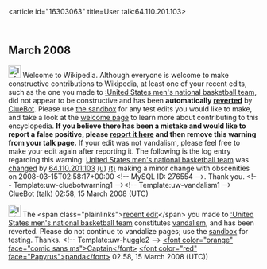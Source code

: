 <article id="16303063" title=User talk:64.110.201.103>
	<talkpage id="16303063" title="User talk:64.110.201.103">


== March 2008 ==
[[Image:Information.svg|left|25px]] Welcome to Wikipedia. Although everyone is welcome to make constructive contributions to Wikipedia, at least one of your recent edits, such as the one you made to [[:United States men's national basketball team]], did not appear to be constructive and has been '''automatically [[Help:Reverting|reverted]]''' by [[User:ClueBot|ClueBot]].  Please use [[Wikipedia:Sandbox|the sandbox]] for any test edits you would like to make, and take a look at the [[Wikipedia:Introduction|welcome page]] to learn more about contributing to this encyclopedia. {{User:ClueBot/Tracker}} '''If you believe there has been a mistake and would like to report a false positive, please [[User:ClueBot/FalsePositives|report it here]] and then remove this warning from your talk page.'''  If your edit was not vandalism, please feel free to make your edit again after reporting it. The following is the log entry regarding this warning: [[United States men's national basketball team]] was [http://en.wikipedia.org/w/index.php?title=United+States+men%27s+national+basketball+team&amp;diff=198338010&amp;oldid=198102578 changed] by [[Special:Contributions/64.110.201.103|64.110.201.103]] [[User:64.110.201.103|(u)]] [[User talk:64.110.201.103|(t)]] making a minor change with obscenities on 2008-03-15T02:58:17+00:00 &lt;!-- MySQL ID: 276554 --&gt;. Thank you. &lt;!-- Template:uw-cluebotwarning1 --&gt;&lt;!-- Template:uw-vandalism1 --&gt; [[User:ClueBot|ClueBot]] ([[User talk:ClueBot|talk]]) 02:58, 15 March 2008 (UTC)

[[Image:Information.png|25px|left]] The &lt;span class=&quot;plainlinks&quot;&gt;[http://en.wikipedia.org/wiki/United_States_men's_national_basketball_team?diff=198338045 recent edit]&lt;/span&gt; you made to [[:United States men's national basketball team]] constitutes [[Wikipedia:Vandalism|vandalism]], and has been reverted. Please do not continue to vandalize pages; use the [[Wikipedia:Sandbox|sandbox]] for testing. Thanks. &lt;!-- Template:uw-huggle2 --&gt; [[User:Captain panda|&lt;font color=&quot;orange&quot; face=&quot;comic sans ms&quot;&gt;Captain&lt;/font&gt;]] [[User talk:Captain panda|&lt;font color=&quot;red&quot; face=&quot;Papyrus&quot;&gt;panda&lt;/font&gt;]] 02:58, 15 March 2008 (UTC))
	</talkpage>
</article>